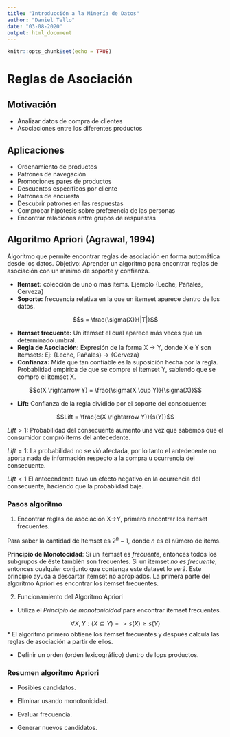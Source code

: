 ```yaml
---
title: "Introducción a la Minería de Datos"
author: "Daniel Tello"
date: "03-08-2020"
output: html_document
---
```


```r
knitr::opts_chunk$set(echo = TRUE)
```

# Reglas de Asociación

## Motivación

* Analizar datos de compra de clientes
* Asociaciones entre los diferentes productos

## Aplicaciones

* Ordenamiento de productos
* Patrones de navegación
* Promociones pares de productos
* Descuentos específicos por cliente
* Patrones de encuesta
* Descubrir patrones en las respuestas
* Comprobar hipótesis sobre preferencia de las personas
* Encontrar relaciones entre grupos de respuestas

## Algoritmo Apriori (Agrawal, 1994)

Algoritmo que permite encontrar reglas de asociación en forma automática desde los datos.
Objetivo: Aprender un algoritmo para encontrar reglas de asociación con un mínimo de soporte y confianza.

* **Itemset:** colección de uno o más ítems. Ejemplo {Leche, Pañales, Cerveza}
* **Soporte:** frecuencia relativa en la que un itemset aparece dentro de los datos.

$$s = \frac{\sigma(X)}{|T|}$$

* **Itemset frecuente:** Un itemset el cual aparece más veces que un determinado umbral.
* **Regla de Asociación:** Expresión de la forma X -> Y, donde X e Y son Itemsets:
Ej: {Leche, Pañales} -> {Cerveza}
* **Confianza:** Mide que tan confiable es la suposición hecha por la regla. Probablidad empírica de que se compre el itemset Y, sabiendo que se compro el itemset X.

$$c(X \rightarrow Y) = \frac{\sigma(X \cup Y)}{\sigma(X)}$$

* **Lift:** Confianza de la regla dividido por el soporte del consecuente:

$$Lift = \frac{c(X \rightarrow Y)}{s(Y)}$$

$Lift>1:$ Probabilidad del consecuente aumentó una vez que sabemos que el consumidor compró items del antecedente.

$Lift = 1$: La probabilidad no se vió afectada, por lo tanto el antedecente no aporta nada de información respecto a la compra u ocurrencia del consecuente.

$Lift<1$ El antecendente tuvo un efecto negativo en la ocurrencia del consecuente, haciendo que la probablidad baje.

### Pasos algoritmo

1. Encontrar reglas de asociación X->Y, primero encontrar los itemset frecuentes.

Para saber la cantidad de Itemset es $2^n-1$, donde $n$ es el número de items.

**Principio de Monotocidad**: Si un itemset es *frecuente*, entonces todos los subgrupos de éste también son frecuentes. Si un itemset *no es frecuente*, entonces cualquier conjunto que contenga este dataset lo será. Este principio ayuda a descartar itemset no apropiados.
La primera parte del algoritmo Apriori es encontrar los itemset frecuentes.

2. Funcionamiento del Algoritmo Apriori

* Utiliza el *Principio de monotonicidad* para encontrar itemset frecuentes.

$$\forall X,Y: (X \subseteq Y) => s(X) \geq s(Y)$$
* El algoritmo primero obtiene los itemset frecuentes y después calcula las reglas de asociación a partir de ellos.

* Definir un orden (orden lexicográfico) dentro de lops productos.

### Resumen algoritmo Apriori

* Posibles candidatos.

* Eliminar usando monotonicidad.

* Evaluar frecuencia.

* Generar nuevos candidatos.


